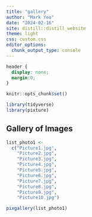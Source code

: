 ```yaml
---
title: "gallery"
author: "Mark Yeo"
date: "2024-02-16"
site: distill::distill_website
theme: light
css: custom.css
editor_options: 
  chunk_output_type: console
---
```


```css
header {
  display: none;
  margin:0;
}

```

```r
knitr::opts_chunk$set()
```

```r
library(tidyverse)
library(pixture)
```


## Gallery of Images

```r
list_photo1 <-
  c("Picture1.jpg",
    "Picture2.jpg",
    "Picture3.jpg",
    "Picture4.jpg",
    "Picture5.jpg",
    "Picture6.jpg",
    "Picture7.jpg",
    "Picture8.jpg",
    "Picture9.jpg",
    "Picture10.jpg")

pixgallery(list_photo1)
```




